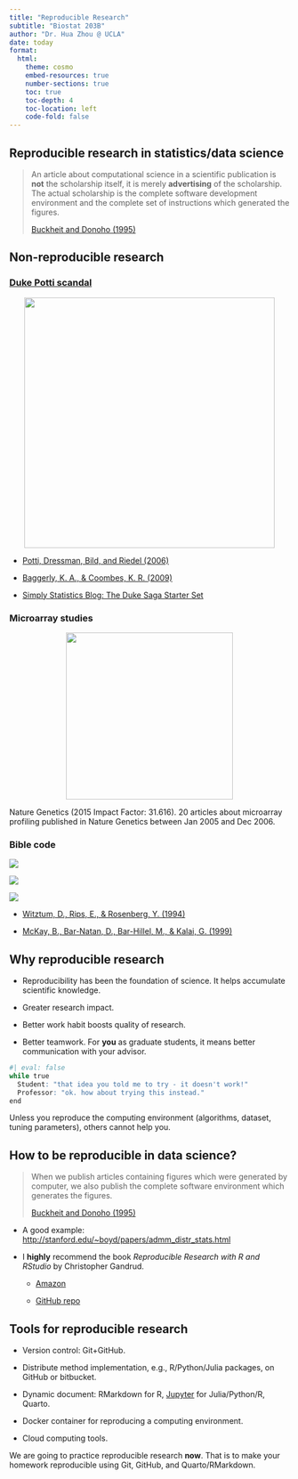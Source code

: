 ```yaml
---
title: "Reproducible Research"
subtitle: "Biostat 203B"
author: "Dr. Hua Zhou @ UCLA"
date: today
format:
  html:
    theme: cosmo
    embed-resources: true
    number-sections: true
    toc: true
    toc-depth: 4
    toc-location: left
    code-fold: false
---
```


## Reproducible research in statistics/data science

> An article about computational science in a scientific publication is **not** the scholarship itself, it is merely **advertising** of the scholarship. The actual scholarship is the complete software development environment and the complete set of instructions which generated the figures.
>
> [Buckheit and Donoho (1995)](https://link.springer.com/chapter/10.1007/978-1-4612-2544-7_5)

## Non-reproducible research

### [Duke Potti scandal](https://en.wikipedia.org/wiki/Anil_Potti)

<p align="center">
  <img src="./screenshot_dukepottiscandal.png" height="450">
</p>

- [Potti, Dressman, Bild, and Riedel (2006)](https://www.nature.com/articles/nm1491)

- [Baggerly, K. A., & Coombes, K. R. (2009)](https://projecteuclid.org/euclid.aoas/1267453942)

- [Simply Statistics Blog: The Duke Saga Starter Set](https://simplystatistics.org/posts/2012-02-27-the-duke-saga-starter-set/)

   
### Microarray studies

<p align="center">
  <img src="screenshot_naturegeneticsrepeatabilityfig.png" height="300">
</p>

Nature Genetics (2015 Impact Factor: 31.616). 20 articles about microarray profiling published in Nature Genetics between Jan 2005 and Dec 2006.

### Bible code

::: {layout="[[1,1], [1]]" layout-valign="bottom"}
![](biblecode.jpg)

![](biblecode_statsci.png)

![](trump_bible_code.jpg)
:::

- [Witztum, D., Rips, E., & Rosenberg, Y. (1994)](https://doi.org/10.1214/ss/1177010393)

- [McKay, B., Bar-Natan, D., Bar-Hillel, M., & Kalai, G. (1999)](https://doi.org/10.1214/ss/1009212243)

## Why reproducible research

- Reproducibility has been the foundation of science. It helps accumulate scientific knowledge.

- Greater research impact.

- Better work habit boosts quality of research.

- Better teamwork. For **you** as graduate students, it means better communication with your advisor.
```r
#| eval: false
while true
  Student: "that idea you told me to try - it doesn't work!"  
  Professor: "ok. how about trying this instead."
end
```
Unless you reproduce the computing environment (algorithms, dataset, tuning parameters), others cannot help you.

## How to be reproducible in data science?

> When we publish articles containing figures which were generated by computer, we also publish the complete software environment which generates the figures.
>
> [Buckheit and Donoho (1995)](https://link.springer.com/chapter/10.1007/978-1-4612-2544-7_5)

- A good example: <http://stanford.edu/~boyd/papers/admm_distr_stats.html>

- I **highly** recommend the book _Reproducible Research with R and RStudio_ by Christopher Gandrud. 

    - [Amazon](https://www.amazon.com/Reproducible-Research-Studio-Chapman-Hall/dp/1466572841)
    
    - [GitHub repo](https://github.com/christophergandrud/Rep-Res-Book)

## Tools for reproducible research

- Version control: Git+GitHub.

- Distribute method implementation, e.g., R/Python/Julia packages, on GitHub or bitbucket.

- Dynamic document: RMarkdown for R, [Jupyter](http://jupyter.org) for Julia/Python/R, Quarto.

- Docker container for reproducing a computing environment.

- Cloud computing tools.

We are going to practice reproducible research **now**. That is to make your homework reproducible using Git, GitHub, and Quarto/RMarkdown.
